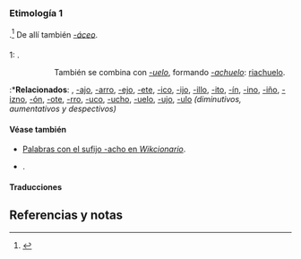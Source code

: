 {{desambiguación|Acho|acho|achó}}

== {{lengua|es}} ==
{{pron-graf}}

=== Etimología 1 ===
{{etimología|la|-aceus|alt=-acĕus}}.<ref name="drae">{{DRAE2001}}</ref> De allí también ''[[-áceo]]''.

==== {{sufijo|es|alf=acho}} ====
{{inflect.es.adj.reg|-ach}}
;1: {{impropia|Forma [[aumentativo]]s, a veces [[despectivo]]s, a partir de [[adjetivo]]s y [[sustantivo]]s}}.
{{uso|a veces se combina con -ar formando ''-aracho'': "vivaracho"|"dicharacho"}}
:::También se combina con ''[[-uelo]]'', formando ''[[-achuelo]]'': [[riachuelo]].
:*'''Relacionados''': {{l|es|-aco|num=2}}, [[-ajo]], [[-arro]], [[-ejo]], [[-ete]], [[-ico]], [[-ijo]], [[-illo]], [[-ito]], [[-ín]], [[-ino]], [[-iño]], [[-izno]], [[-ón]], [[-ote]], [[-rro]], [[-uco]], [[-ucho]], [[-uelo]], [[-ujo]], [[-ulo]] ''(diminutivos, aumentativos y despectivos)''
{{ejemplo|''(despectivos)'': [[amigo]] → [[amigacho]] ([[amigote]], [[amiguete]]).}}
{{ejemplo|''(sin despectivo ni aumentativo)'': [[verde]] → [[verdacho]].}}
{{ejemplo|''(meramente aumentativo)'': [[bomba]] → [[bombacho]].}}
{{derivad|aguacha|amigacho|barbicacho|bocacha|cocacho|dicharacho|hilacha|hornacho|libracho|mamarracho|mandracho|picacho|poblacho|riacho|ricacho|tablacho|terminacho|vivaracho|velacho|vulgacho}}

==== Véase también ====
* [[:Categoría:ES:Palabras con el sufijo -acho|Palabras con el sufijo -acho en ''Wikcionario'']].
* {{Wikipedia|Gram%C3%A1tica_del_espa%C3%B1ol#Sufijos|'''Sufijos del español'''}}.

==== Traducciones ====
{{trad afijo|su}}
{{trad-arriba}}
{{trad-abajo}}

== Referencias y notas ==
<references />
